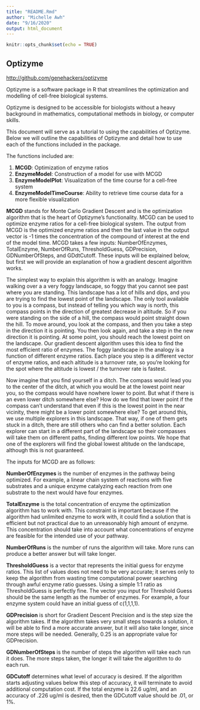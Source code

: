 ```yaml
---
title: "README.Rmd"
author: "Michelle Awh"
date: "9/16/2020"
output: html_document
---
```


```r
knitr::opts_chunk$set(echo = TRUE)
```

## Optizyme

 <http://github.com/genehackers/optizyme>

Optizyme is a software package in R that streamlines the optimization and modelling of cell-free biological systems.

Optizyme is designed to be accessible for biologists without a heavy background in mathematics, computational methods in biology, or computer skills.

This document will serve as a tutorial to using the capabilities of Optizyme. Below we will outline the capabilities of Optizyme and detail how to use each of the functions included in the package. 

The functions included are:

1. **MCGD**: Optimization of enzyme ratios
2. **EnzymeModel**: Construction of a model for use with MCGD
3. **EnzymeModelPlot**: Visualization of the time course for a cell-free system
4. **EnzymeModelTimeCourse**: Ability to retrieve time course data for a more flexible visualization

**MCGD** stands for Monte Carlo Gradient Descent and is the optimization algorithm that is the heart of Optizyme's functionality. MCGD can be used to optimize enzyme ratios for a cell-free biological system. The output from MCGD is the optimized enzyme ratios and then the last value in the output vector is -1 times the concentration of the compound of interest at the end of the model time. MCGD takes a few inputs: NumberOfEnzymes, TotalEnzyme, NumberOfRuns, ThresholdGuess, GDPrecision, GDNumberOfSteps, and GDdtCutoff. These inputs will be explained below, but first we will provide an explanation of how a gradient descent algorithm works. 

The simplest way to explain this algorithm is with an analogy. Imagine walking over a a very foggy landscape, so foggy that you cannot see past where you are standing. This landscape has a lot of hills and dips, and you are trying to find the lowest point of the landscape. The only tool available to you is a compass, but instead of telling you which way is north, this compass points in the direction of greatest decrease in altitude. So if you were standing on the side of a hill, the compass would point straight down the hill.  To move around, you look at the compass, and then you take a step in the direction it is pointing. You then look again, and take a step in the new direction it is pointing. At some point, you should reach the lowest point on the landscape. Our gradient descent algorithm uses this idea to find the most efficient ratio of enzymes. The foggy landscape in the analogy is a function of different enzyme ratios. Each place you step is a different vector of enzyme ratios, and each altitude is a turnover rate, so you're looking for the spot where the altitude is lowest / the turnover rate is fastest. 

Now imagine that you find yourself in a ditch. The compass would lead you to the center of the ditch, at which you would be at the lowest point near you, so the compass would have nowhere lower to point. But what if there is an even lower ditch somewhere else? How do we find that lower point if the compass can't understand that even if this is the lowest point in the near vicinity, there might be a lower point somewhere else? To get around this, we use multiple explorers in this landscape. That way, if one of them gets stuck in a ditch, there are still others who can find a better solution. Each explorer can start in a different part of the landscape so their compasses will take them on different paths, finding different low points. We hope that one of the explorers will find the global lowest altitude on the landscape, although this is not guaranteed.

The inputs for MCGD are as follows:

**NumberOfEnzymes** is the number of enzymes in the pathway being optimized. For example, a linear chain system of reactions with five substrates and a unique enzyme catalyzing each reaction from one substrate to the next would have four enzymes.

**TotalEnzyme** is the total concentration of enzyme the optimization algorithm has to work with. This constraint is important because if the algorithm had unlimited enzyme to work with, it could find a solution that is efficient but not practical due to an unreasonably high amount of enzyme. This concentration should take into account what concentrations of enzyme are feasible for the intended use of your pathway.

**NumberOfRuns** is the number of runs the algorithm will take. More runs can produce a better answer but will take longer.

**ThresholdGuess** is a vector that represents the initial guess for enzyme ratios. This list of values does not need to be very accurate; it serves only to keep the algorithm from wasting time computational power searching through awful enzyme ratio guesses. Using a simple 1:1 ratio as ThresholdGuess is perfectly fine. The vector you input for Threshold Guess should be the same length as the number of enzymes. For example, a four enzyme system could have an initial guess of c(1,1,1,1).

**GDPrecision** is short for Gradient Descent Precision and is the step size the algorithm takes. If the algorithm takes very small steps towards a solution, it will be able to find a more accurate answer, but it will also take longer, since more steps will be needed. Generally, 0.25 is an appropriate value for GDPrecision.

**GDNumberOfSteps** is the number of steps the algorithm will take each run it does. The more steps taken, the longer it will take the algorithm to do each run.

**GDCutoff** determines what level of accuracy is desired. If the algorithm starts adjusting values below this step of accuracy, it will terminate to avoid additional computation cost. If the total enzyme is 22.6 ug/ml, and an accuracy of .226 ug/ml is desired, then the GDCutoff value should be .01, or 1%.


